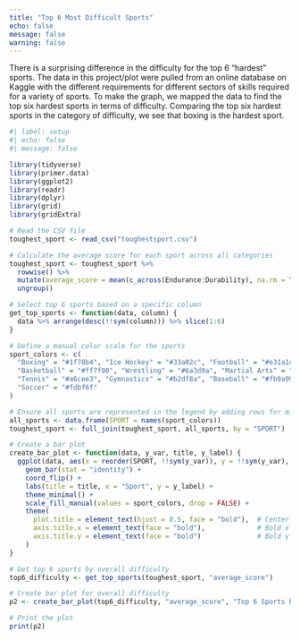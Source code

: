 ```yaml
---
title: "Top 6 Most Difficult Sports"
echo: false
message: false
warning: false
---
```


There is a surprising difference in the difficulty for the top 6 "hardest" sports. The data in this project/plot were pulled from an online database on Kaggle with the different requirements for different sectors of skills required for a variety of sports. To make the graph, we mapped the data to find the top six hardest sports in terms of difficulty. Comparing the top six hardest sports in the category of difficulty, we see that boxing is the hardest sport.

```r
#| label: setup
#| echo: false
#| message: false

library(tidyverse)
library(primer.data)
library(ggplot2)
library(readr)
library(dplyr)
library(grid)
library(gridExtra)
```

```r
# Read the CSV file
toughest_sport <- read_csv("toughestsport.csv")

# Calculate the average score for each sport across all categories
toughest_sport <- toughest_sport %>%
  rowwise() %>%
  mutate(average_score = mean(c_across(Endurance:Durability), na.rm = TRUE)) %>%
  ungroup()

# Select top 6 sports based on a specific column
get_top_sports <- function(data, column) {
  data %>% arrange(desc(!!sym(column))) %>% slice(1:6)
}

# Define a manual color scale for the sports
sport_colors <- c(
  "Boxing" = "#1f78b4", "Ice Hockey" = "#33a02c", "Football" = "#e31a1c",
  "Basketball" = "#ff7f00", "Wrestling" = "#6a3d9a", "Martial Arts" = "#b15928",
  "Tennis" = "#a6cee3", "Gymnastics" = "#b2df8a", "Baseball" = "#fb9a99",
  "Soccer" = "#fdbf6f"
)

# Ensure all sports are represented in the legend by adding rows for missing sports with NA values
all_sports <- data.frame(SPORT = names(sport_colors))
toughest_sport <- full_join(toughest_sport, all_sports, by = "SPORT")

# Create a bar plot
create_bar_plot <- function(data, y_var, title, y_label) {
  ggplot(data, aes(x = reorder(SPORT, !!sym(y_var)), y = !!sym(y_var), fill = SPORT)) +
    geom_bar(stat = "identity") +
    coord_flip() +
    labs(title = title, x = "Sport", y = y_label) +
    theme_minimal() +
    scale_fill_manual(values = sport_colors, drop = FALSE) +
    theme(
      plot.title = element_text(hjust = 0.5, face = "bold"),  # Center and bold title
      axis.title.x = element_text(face = "bold"),             # Bold x axis title
      axis.title.y = element_text(face = "bold")              # Bold y axis title
    )
}

# Get top 6 sports by overall difficulty
top6_difficulty <- get_top_sports(toughest_sport, "average_score")

# Create bar plot for overall difficulty
p2 <- create_bar_plot(top6_difficulty, "average_score", "Top 6 Sports by Overall Difficulty", "Average Score")

# Print the plot
print(p2)
```

